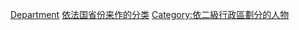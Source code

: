 {{Commonscat|People of France by department}}

[[Category:各地法國人|Department]]
[[Category:依法国省份来作的分类|]]
[[Category:依二級行政區劃分的人物|Category:依二級行政區劃分的人物]]